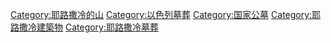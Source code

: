 {{Commonscat|Mount Herzl}}
[[Category:耶路撒冷的山|Category:耶路撒冷的山]]
[[Category:以色列墓葬|Category:以色列墓葬]]
[[Category:国家公墓|Category:国家公墓]]
[[Category:耶路撒冷建築物|Category:耶路撒冷建築物]]
[[Category:耶路撒冷墓葬|Category:耶路撒冷墓葬]]